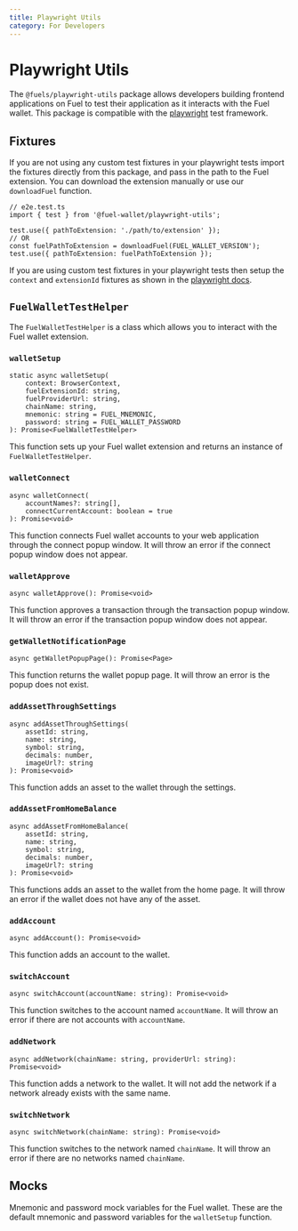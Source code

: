 ```yaml
---
title: Playwright Utils
category: For Developers
---
```


# Playwright Utils

The `@fuels/playwright-utils` package allows developers building frontend applications on Fuel to test their application as it interacts with the Fuel wallet. This package is compatible with the [playwright](https://playwright.dev/) test framework.

## Fixtures

If you are not using any custom test fixtures in your playwright tests import the fixtures directly from this package, and pass in the path to the Fuel extension. You can download the extension manually or use our `downloadFuel` function.

```tsx
// e2e.test.ts
import { test } from '@fuel-wallet/playwright-utils';

test.use({ pathToExtension: './path/to/extension' });
// OR
const fuelPathToExtension = downloadFuel(FUEL_WALLET_VERSION');
test.use({ pathToExtension: fuelPathToExtension });
```

If you are using custom test fixtures in your playwright tests then setup the `context` and `extensionId` fixtures as shown in the [playwright docs](https://playwright.dev/docs/chrome-extensions#testing).

## `FuelWalletTestHelper`

The `FuelWalletTestHelper` is a class which allows you to interact with the Fuel wallet extension.

### `walletSetup`

```tsx
static async walletSetup(
    context: BrowserContext,
    fuelExtensionId: string,
    fuelProviderUrl: string,
    chainName: string,
    mnemonic: string = FUEL_MNEMONIC,
    password: string = FUEL_WALLET_PASSWORD
): Promise<FuelWalletTestHelper>
```

This function sets up your Fuel wallet extension and returns an instance of `FuelWalletTestHelper`.

### `walletConnect`

```tsx
async walletConnect(
    accountNames?: string[],
    connectCurrentAccount: boolean = true
): Promise<void>
```

This function connects Fuel wallet accounts to your web application through the connect popup window. It will throw an error if the connect popup window does not appear.

### `walletApprove`

```tsx
async walletApprove(): Promise<void>
```

This function approves a transaction through the transaction popup window. It will throw an error if the transaction popup window does not appear.

### `getWalletNotificationPage`

```tsx
async getWalletPopupPage(): Promise<Page>
```

This function returns the wallet popup page. It will throw an error is the popup does not exist.

### `addAssetThroughSettings`

```tsx
async addAssetThroughSettings(
    assetId: string,
    name: string,
    symbol: string,
    decimals: number,
    imageUrl?: string
): Promise<void>
```

This function adds an asset to the wallet through the settings.

### `addAssetFromHomeBalance`

```tsx
async addAssetFromHomeBalance(
    assetId: string,
    name: string,
    symbol: string,
    decimals: number,
    imageUrl?: string
): Promise<void>
```

This functions adds an asset to the wallet from the home page. It will throw an error if the wallet does not have any of the asset.

### `addAccount`

```tsx
async addAccount(): Promise<void>
```

This function adds an account to the wallet.

### `switchAccount`

```tsx
async switchAccount(accountName: string): Promise<void>
```

This function switches to the account named `accountName`. It will throw an error if there are not accounts with `accountName`.

### `addNetwork`

```tsx
async addNetwork(chainName: string, providerUrl: string): Promise<void>
```

This function adds a network to the wallet. It will not add the network if a network already exists with the same name.

### `switchNetwork`

```tsx
async switchNetwork(chainName: string): Promise<void>
```

This function switches to the network named `chainName`. It will throw an error if there are no networks named `chainName`.

## Mocks

Mnemonic and password mock variables for the Fuel wallet. These are the default mnemonic and password variables for the `walletSetup` function.
